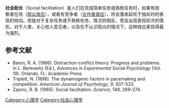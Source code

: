 '''社会助长'''（Social facilitation）是人们在完成简单任务或熟练任务时，如果有观察者在场（[[观众效应|观众效应]]），或者有竞争者（[[合作者效应|合作者效应]]），将会激发起优于独处时的表现的倾向。但是对于复杂任务或不熟练任务，情况则相反，常会出现表现较次的情形。对于人类，关心他人意见者，以及在不认识观众的情况下，这种效应表现得最为强烈。

==参考文献==
* Baron, R. A. (1986). Distraction-conflict theory: Progress and problems. In L. Berkowitz (Ed.), ''Advances in Experimental Social Psychology'' (Vol. 19). Orlando, FL: Academic Press.
* Triplett, N. (1898). The dynamogenic factors in pacemaking and competition. ''American Journal of Psychology'', ''9'', 507-533.
* Zajonc, R. B. (1965). Social facilitation. ''Science'', 149, 269-274.
{{SocialPsychology}}
[[Category:心理学|Category:心理学]]
[[Category:社会心理学|Category:社会心理学]]